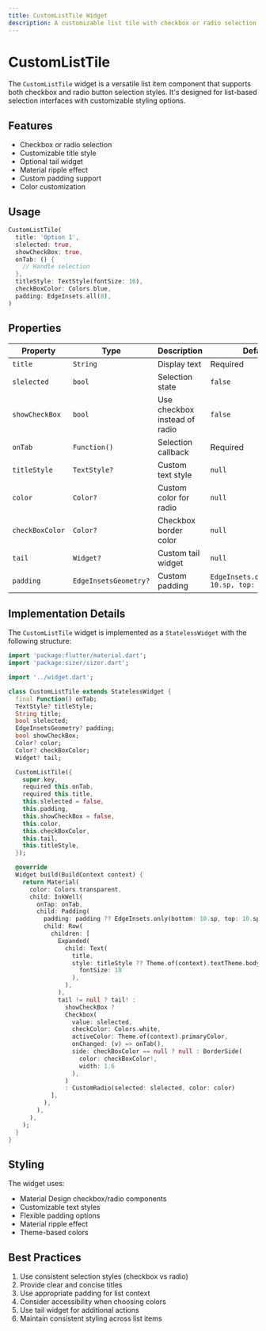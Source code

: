 ```yaml
---
title: CustomListTile Widget
description: A customizable list tile with checkbox or radio selection
---
```



# CustomListTile

The `CustomListTile` widget is a versatile list item component that supports both checkbox and radio button selection styles. It's designed for list-based selection interfaces with customizable styling options.

## Features

- Checkbox or radio selection
- Customizable title style
- Optional tail widget
- Material ripple effect
- Custom padding support
- Color customization

## Usage

```dart
CustomListTile(
  title: 'Option 1',
  slelected: true,
  showCheckBox: true,
  onTab: () {
    // Handle selection
  },
  titleStyle: TextStyle(fontSize: 16),
  checkBoxColor: Colors.blue,
  padding: EdgeInsets.all(8),
)
```

## Properties

| Property | Type | Description | Default |
|----------|------|-------------|---------|
| `title` | `String` | Display text | Required |
| `slelected` | `bool` | Selection state | `false` |
| `showCheckBox` | `bool` | Use checkbox instead of radio | `false` |
| `onTab` | `Function()` | Selection callback | Required |
| `titleStyle` | `TextStyle?` | Custom text style | `null` |
| `color` | `Color?` | Custom color for radio | `null` |
| `checkBoxColor` | `Color?` | Checkbox border color | `null` |
| `tail` | `Widget?` | Custom tail widget | `null` |
| `padding` | `EdgeInsetsGeometry?` | Custom padding | `EdgeInsets.only(bottom: 10.sp, top: 10.sp)` |

## Implementation Details

The `CustomListTile` widget is implemented as a `StatelessWidget` with the following structure:

```dart
import 'package:flutter/material.dart';
import 'package:sizer/sizer.dart';

import '../widget.dart';

class CustomListTile extends StatelessWidget {
  final Function() onTab;
  TextStyle? titleStyle;
  String title;
  bool slelected;
  EdgeInsetsGeometry? padding;
  bool showCheckBox;
  Color? color;
  Color? checkBoxColor;
  Widget? tail;

  CustomListTile({
    super.key, 
    required this.onTab, 
    required this.title,
    this.slelected = false,
    this.padding,
    this.showCheckBox = false,
    this.color,
    this.checkBoxColor,
    this.tail,
    this.titleStyle,
  });

  @override
  Widget build(BuildContext context) {
    return Material(
      color: Colors.transparent,
      child: InkWell(
        onTap: onTab,
        child: Padding(
          padding: padding ?? EdgeInsets.only(bottom: 10.sp, top: 10.sp),
          child: Row(
            children: [
              Expanded(
                child: Text(
                  title,
                  style: titleStyle ?? Theme.of(context).textTheme.bodyMedium!.copyWith(
                    fontSize: 18
                  ),
                ),
              ),
              tail != null ? tail! :
                showCheckBox ?
                Checkbox(
                  value: slelected,
                  checkColor: Colors.white,
                  activeColor: Theme.of(context).primaryColor,
                  onChanged: (v) => onTab(),
                  side: checkBoxColor == null ? null : BorderSide(
                    color: checkBoxColor!,
                    width: 1.6
                  ),
                )
                : CustomRadio(selected: slelected, color: color)
            ],
          ),
        ),
      ),
    );
  }
}
```

## Styling

The widget uses:
- Material Design checkbox/radio components
- Customizable text styles
- Flexible padding options
- Material ripple effect
- Theme-based colors

## Best Practices

1. Use consistent selection styles (checkbox vs radio)
2. Provide clear and concise titles
3. Use appropriate padding for list context
4. Consider accessibility when choosing colors
5. Use tail widget for additional actions
6. Maintain consistent styling across list items 